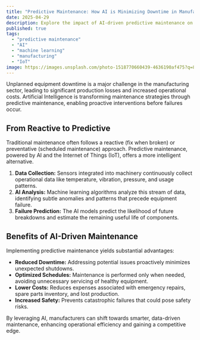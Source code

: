 ```yaml
---
title: "Predictive Maintenance: How AI is Minimizing Downtime in Manufacturing"
date: 2025-04-29
description: Explore the impact of AI-driven predictive maintenance on operational efficiency and cost savings.
published: true
tags:
  - "predictive maintenance"
  - "AI"
  - "machine learning"
  - "manufacturing"
  - "IoT"
image: https://images.unsplash.com/photo-1518770660439-4636190af475?q=80&w=2940&auto=format&fit=crop&ixlib=rb-4.0.3&ixid=M3wxMjA3fDB8MHxwaG90by1wYWdlfHx8fGVufDB8fHx8fA%3D%3D
---
```


Unplanned equipment downtime is a major challenge in the manufacturing sector, leading to significant production losses and increased operational costs. Artificial Intelligence is transforming maintenance strategies through predictive maintenance, enabling proactive interventions before failures occur.

## From Reactive to Predictive

Traditional maintenance often follows a reactive (fix when broken) or preventative (scheduled maintenance) approach. Predictive maintenance, powered by AI and the Internet of Things (IoT), offers a more intelligent alternative.

1.  **Data Collection:** Sensors integrated into machinery continuously collect operational data like temperature, vibration, pressure, and usage patterns.
2.  **AI Analysis:** Machine learning algorithms analyze this stream of data, identifying subtle anomalies and patterns that precede equipment failure.
3.  **Failure Prediction:** The AI models predict the likelihood of future breakdowns and estimate the remaining useful life of components.

## Benefits of AI-Driven Maintenance

Implementing predictive maintenance yields substantial advantages:

- **Reduced Downtime:** Addressing potential issues proactively minimizes unexpected shutdowns.
- **Optimized Schedules:** Maintenance is performed only when needed, avoiding unnecessary servicing of healthy equipment.
- **Lower Costs:** Reduces expenses associated with emergency repairs, spare parts inventory, and lost production.
- **Increased Safety:** Prevents catastrophic failures that could pose safety risks.

By leveraging AI, manufacturers can shift towards smarter, data-driven maintenance, enhancing operational efficiency and gaining a competitive edge.

